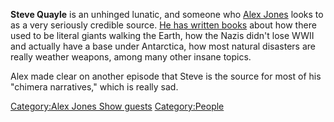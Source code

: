 {{Stub}}

'''Steve Quayle''' is an unhinged lunatic, and someone who [[Alex Jones]] looks to as a very seriously credible source. [http://www.stevequayle.com/index.php?s=26 He has written books] about how there used to be literal giants walking the Earth, how the Nazis didn't lose WWII and actually have a base under Antarctica, how most natural disasters are really weather weapons, among many other insane topics.

Alex made clear on another episode that Steve is the source for most of his "chimera narratives," which is really sad.

[[Category:Alex Jones Show guests]]
[[Category:People]]